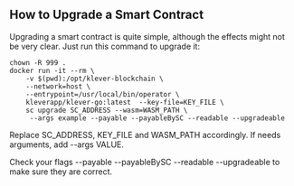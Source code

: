 ## How to Upgrade a Smart Contract

Upgrading a smart contract is quite simple, although the effects might not be very clear. Just run this command to upgrade it:

```
chown -R 999 .
docker run -it --rm \
    -v $(pwd):/opt/klever-blockchain \
    --network=host \
    --entrypoint=/usr/local/bin/operator \
    kleverapp/klever-go:latest  --key-file=KEY_FILE \
    sc upgrade SC_ADDRESS --wasm=WASM_PATH \
     --args example --payable --payableBySC --readable --upgradeable
```

Replace SC_ADDRESS, KEY_FILE and WASM_PATH accordingly. If needs arguments, add --args VALUE.

Check your flags --payable --payableBySC --readable --upgradeable to make sure they are correct.
